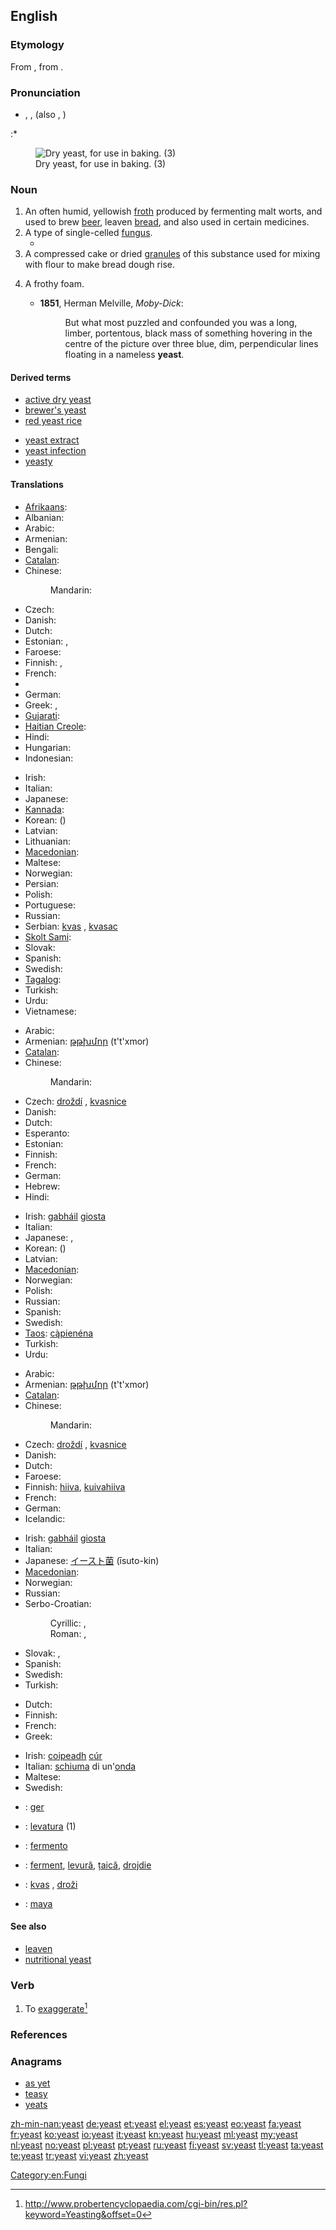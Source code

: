 {{wikipedia}}
==English==

===Etymology===
From {{etyl|ang|en}} {{term|giest|ġiest|lang=ang}}, from {{proto|Germanic|jestuz|lang=en}}.

===Pronunciation===
* {{enPR|yēst}}, {{IPA|/jiːst/}}, {{SAMPA|/ji:st/}} (also {{IPA|/iːst/}}, {{SAMPA|/iːst/}})
:* {{rhymes|iːst}}

[[Image:Dry yeast.jpg|thumb|right|Dry yeast, for use in baking. (3)]]

===Noun===
{{en-noun|s|-}}

# An often humid, yellowish [[froth]] produced by fermenting malt worts, and used to brew [[beer]], leaven [[bread]], and also used in certain medicines.
# A type of single-celled [[fungus]].
#* {{quote-book
|passage=A microscopical examination of the '''yeast''' taken from these rapid vigorous fermentations will only be able to give useful conclusions in one respect.
|page=17
|title=Practical Management of Pure Yeast: The Application and Examination of Brewery, Distillery, and Wine, Yeasts
|author=Alfred Peter Carlslund Jørgensen (R. Grey, translator)
|publisher=The Brewing trade review
|year=1903}}
# A compressed cake or dried [[granule]]s of this substance used for mixing with flour to make bread dough rise.
# {{figuratively}} A frothy foam.
#* '''1851''', Herman Melville, ''Moby-Dick'':
#*: But what most puzzled and confounded you was a long, limber, portentous, black mass of something hovering in the centre of the picture over three blue, dim, perpendicular lines floating in a nameless '''yeast'''.

====Derived terms====
{{der-top|}}
* [[active dry yeast]]
* [[brewer's yeast]]
* [[red yeast rice]]
{{der-mid}}
* [[yeast extract]]
* [[yeast infection]]
* [[yeasty]]
{{der-bottom}}

====Translations====
{{trans-top|fungus}}
* [[Afrikaans]]: {{t-|af|gis|xs=Afrikaans}}
* Albanian: {{t-|sq|maja|xs=Albanian}}
* Arabic: {{t|ar|خميرة|f|tr=khamiira}}
* Armenian: {{t|hy|խմորիչ|tr=xmorič}}
* Bengali: {{t|bn|খামির|tr=khāmira|sc=Beng}}
* [[Catalan]]: {{t|ca|llevat|m}}
* Chinese:
*: Mandarin: {{t-|cmn|酵母|tr=jiàomǔ|sc=Hani}}
* Czech: {{t-|cs|kvasinka|f}}
* Danish: {{t-|da|gær|c}}
* Dutch: {{t+|nl|gist|m}}
* Estonian: {{t-|et|pärm}}, {{t-|et|pärmseened}}
* Faroese: {{t|fo|ger|f}}
* Finnish: {{t+|fi|hiiva}},  {{t|fi|hiivasieni}}
* French: {{t+|fr|levure|f}}
* {{trreq|Georgian}}
* German: {{t+|de|Hefe|f}}
* Greek: {{t+|el|μαγιά|f}}, {{t+|el|ζύμη|f}}
* [[Gujarati]]: {{t|gu|યીસ્ટના|f|tr=yīsṭanā|sc=Gujr}}
* [[Haitian Creole]]: {{tø|ht|ledven}}
* Hindi: {{t-|hi|ख़मीर|m|tr=xamīr|xs=Hindi}}
* Hungarian: {{t+|hu|élesztő}}
* Indonesian: {{t|id|ragi|xs=Indonesian}}
{{trans-mid}}
* Irish: {{t-|ga|giosta|m|xs=Irish}}
* Italian: {{t+|it|lievito|m}}
* Japanese: {{t-|ja|酵母|tr=kōbo}}
* [[Kannada]]: {{t|kn|ಹುದುಗು|tr=hudugu|sc=Knda}}
* Korean: {{t|ko|효모|tr=hyomo|sc=Hang}} ({{t-|ko|酵母|sc=Hang}})
* Latvian: {{t|lv|raugs|m}}
* Lithuanian: {{t|lt|mielės|m}}
* [[Macedonian]]: {{t|mk|квасец|m|tr=kvásec}}
* Maltese: {{t|mt|ħmira|f}}
* Norwegian: {{t|no|gjær|m}}
* Persian: {{t+|fa|مخمر|xs=Persian}}
* Polish: {{t+|pl|drożdże|f|p}}
* Portuguese: {{t+|pt|fermento}}
* Russian: {{t+|ru|дрожжи|f|p|tr=dróžži}}
* Serbian: [[kvas]] {{m}}, [[kvasac]] {{m}}
* [[Skolt Sami]]: {{tø|sms|jä´stt}}
* Slovak: {{t|sk|kvas|m}}
* Spanish: {{t+|es|levadura|f}}
* Swedish: {{t+|sv|jäst}}
* [[Tagalog]]: {{t|tl|lebadura}}
* Turkish: {{t+|tr|maya}}
* Urdu: {{t-|ur|خمیر|m|tr=xamīr|xs=Urdu}}
* Vietnamese: {{t+|vi|men|xs=Vietnamese}}
{{trans-bottom}}

{{trans-top|froth used in medicine, baking and brewing}}
* Arabic: {{t|ar|خميرة|f|tr=khamiira}}
* Armenian: [[թթխմոր]] (t't'xmor)
* [[Catalan]]: {{t|ca|llevat|m}}
* Chinese:
*: Mandarin: {{t-|cmn|酵母|tr=jiàomǔ|sc=Hani}}
* Czech: [[droždí]] {{n}}, [[kvasnice]] {{f|p}}
* Danish: {{t-|da|gær|c}}
* Dutch: {{t+|nl|gist|m}}
* Esperanto: {{t|eo|fermentilo}}
* Estonian: {{t-|et|pärm}}
* Finnish: {{t+|fi|hiiva}}
* French: {{t+|fr|levure|f}}
* German: {{t+|de|Hefe|f}}
* Hebrew: {{t+|he|שמרים}}
* Hindi: {{t-|hi|ख़मीर|m|tr=xamīr|xs=Hindi}}
{{trans-mid}}
* Irish: [[gabháil]] {{f}} [[giosta]] {{m}}
* Italian: {{t+|it|lievito|m}}
* Japanese: {{t-|ja|酵母|tr=kōbo}}, {{t|ja|イースト|tr=īsuto}}
* Korean: {{t|ko|효모|tr=hyomo|sc=Hang}} ({{t-|ko|酵母|sc=Hang}})
* Latvian: {{t+|lv|raugs|f|xs=Latvian}}
* [[Macedonian]]: {{t|mk|квасец|m|tr=kvásec}}
* Norwegian: {{t|no|gjær|m}}
* Polish: {{t+|pl|drożdże|f|p}}
* Russian: {{t+|ru|дрожжи|f|p|tr=dróžži}}
* Spanish: {{t+|es|levadura|f}}
* Swedish: {{t+|sv|jäst}}
* [[Taos]]: [[cą̀pienéna]]
* Turkish: {{t+|tr|maya}}
* Urdu: {{t-|ur|خمیر|m|tr=xamīr|xs=Urdu}}
{{trans-bottom}}

{{trans-top|cake or dried granules used to make bread dough rise}}
* Arabic: {{t|ar|خميرة|f|tr=khamiira}}
* Armenian: [[թթխմոր]] (t't'xmor)
* [[Catalan]]: {{t|ca|llevat|m}}
* Chinese:
*: Mandarin: {{t-|cmn|酵母|tr=jiàomǔ|sc=Hani}}
* Czech: [[droždí]] {{n}}, [[kvasnice]] {{f|p}}
* Danish: {{t-|da|gær|c}}
* Dutch: {{t+|nl|gist|m}}
* Faroese: {{t|fo|ger|f}}
* Finnish: [[hiiva]], [[kuivahiiva]]
* French: {{t+|fr|levure|f}}
* German: {{t+|de|Hefe|f}}
* Icelandic: {{t-|is|ger|n}}
{{trans-mid}}
* Irish: [[gabháil]] {{f}} [[giosta]] {{m}}
* Italian: {{t+|it|lievito|m}}
* Japanese: [[イースト菌]] (īsuto-kin)
* [[Macedonian]]: {{t|mk|квасец|m|tr=kvásec}}
* Norwegian: {{qualifier|no gender}} {{t+|no|gjær}}
* Russian: {{t+|ru|дрожжи|f|p|tr=dróžži}}
* Serbo-Croatian:
*: Cyrillic: {{t|sh|квасац|m|sc=Cyrl|xs=Serbo-Croatian}}, {{t|sh|герма|f|sc=Cyrl|xs=Serbo-Croatian}}
*: Roman: {{t|sh|kvasac|m|xs=Serbo-Croatian}}, {{t|sh|germa|f|xs=Serbo-Croatian}}
* Slovak: {{t|sk|kvasnice}},  {{t|sk|droždie|n}}
* Spanish: {{t+|es|levadura|f}}
* Swedish: {{t|sv|jäst|c}}
* Turkish: {{t+|tr|maya}}
{{trans-bottom}}

{{trans-top|frothy foam on sea waves}}
* Dutch: {{t+|nl|schuim|n}}
* Finnish: {{t+|fi|vaahto}}
* French: {{t+|fr|écume|f}}
* Greek: {{t+|el|μαγιά|f}}
{{trans-mid}}
* Irish: [[coipeadh]] {{m}} [[cúr]] {{m}}
* Italian: [[schiuma]] di un'[[onda]] {{f}}
* Maltese: {{t|mt|ragħwa|m|p|xs=Maltese}}
* Swedish: {{t|sv|skum|n}}
{{trans-bottom}}

{{checktrans-top}}
* {{ttbc|fo}}: [[ger]]
* {{ttbc|ia}}: [[levatura]] (1)
* {{ttbc|pt}}: [[fermento]] {{m}}
{{trans-mid}}
* {{ttbc|ro}}: [[ferment]], [[levură]], [[țaică]], [[drojdie]]
* {{ttbc|sl}}: [[kvas]] {{m}}, [[droži]] {{f|p}}
* {{ttbc|tr}}: [[maya]]
{{trans-bottom}}

====See also====
* [[leaven]]
* [[nutritional yeast]]

===Verb===
{{en-verb}}

# {{African American Vernacular English|slang}} To [[exaggerate]]<ref>http://www.probertencyclopaedia.com/cgi-bin/res.pl?keyword=Yeasting&offset=0</ref>

===References===
<references/>

===Anagrams===
* [[as yet#English|as yet]]
* [[teasy#English|teasy]]
* [[yeats#English|yeats]]

[[Category:en:Fungi]]

[[zh-min-nan:yeast]]
[[de:yeast]]
[[et:yeast]]
[[el:yeast]]
[[es:yeast]]
[[eo:yeast]]
[[fa:yeast]]
[[fr:yeast]]
[[ko:yeast]]
[[io:yeast]]
[[it:yeast]]
[[kn:yeast]]
[[hu:yeast]]
[[ml:yeast]]
[[my:yeast]]
[[nl:yeast]]
[[no:yeast]]
[[pl:yeast]]
[[pt:yeast]]
[[ru:yeast]]
[[fi:yeast]]
[[sv:yeast]]
[[tl:yeast]]
[[ta:yeast]]
[[te:yeast]]
[[tr:yeast]]
[[vi:yeast]]
[[zh:yeast]]
